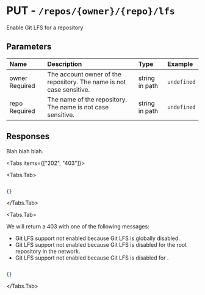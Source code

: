 
# PUT - `/repos/{owner}/{repo}/lfs`

Enable Git LFS for a repository

## Parameters

| Name | Description | Type | Example |
| :---- | :---- | :---- | :---- |
| owner <span class="bg-blue-100 text-blue-800 text-xs font-medium me-2 px-2.5 py-0.5 rounded dark:bg-blue-900 dark:text-blue-300">Required</span> | The account owner of the repository. The name is not case sensitive. | string in path | `undefined` |
| repo <span class="bg-blue-100 text-blue-800 text-xs font-medium me-2 px-2.5 py-0.5 rounded dark:bg-blue-900 dark:text-blue-300">Required</span> | The name of the repository. The name is not case sensitive. | string in path | `undefined` |

## Responses

Blah blah blah.

<Tabs items={["202", "403"]}>

<Tabs.Tab>



```json

{}

```

</Tabs.Tab>

<Tabs.Tab>

We will return a 403 with one of the following messages:

- Git LFS support not enabled because Git LFS is globally disabled.
- Git LFS support not enabled because Git LFS is disabled for the root repository in the network.
- Git LFS support not enabled because Git LFS is disabled for <owner>.

```json

{}

```

</Tabs.Tab>

</Tabs>